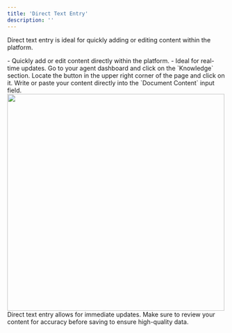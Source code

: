 ```yaml
---
title: 'Direct Text Entry'
description: ''
---
```



Direct text entry is ideal for quickly adding or editing content within the platform.

<CardGroup cols={2}>
  <Card title="" icon="check">
    - Quickly add or edit content directly within the platform.
  </Card>
  <Card title="" icon="check">
    - Ideal for real-time updates.
  </Card>
</CardGroup>


<Steps>
  <Step title="Navigate to the Knowledge Section">
    Go to your agent dashboard and click on the `Knowledge` section.
  </Step>
  <Step title="Click on Add Source">
    Locate the button in the upper right corner of the page and click on it.
  </Step>
  <Step title="Enter Your Content">
    Write or paste your content directly into the `Document Content` input field.
  </Step>
</Steps>

<img class="rounded-md" src="/images/add_text_shots.png" width="500" />



<Tip>
  Direct text entry allows for immediate updates. Make sure to review your content for accuracy before saving to ensure high-quality data.
</Tip>